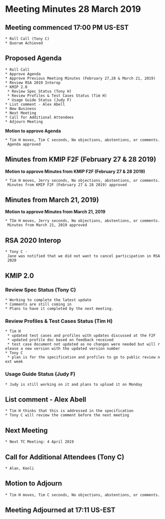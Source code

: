 = Meeting Minutes 28 March 2019 =
== Meeting commenced 17:00 PM US-EST ==
 * Roll Call (Tony C)
 * Quorum Achieved

== Proposed Agenda ==
 * Roll Call
 * Approve Agenda
 * Approve Previous Meeting Minutes (February 27,28 & March 21, 2019)
 * Review RSA 2019 Interop
 * KMIP 2.0
  * Review Spec Status (Tony H)
  * Review Profiles & Test Cases Status (Tim H)
  * Usage Guide Status (Judy F)
 * List comment - Alex Abell
 * New Business
 * Next Meeting
 * Call for Additional Attendees
 * Adjourn Meeting

'''Motion to approve Agenda'''

 * Tim H moves, Tim C seconds, No objections, abstentions, or comments. Agenda approved

== Minutes from KMIP F2F (February 27 & 28 2019) ==
'''Motion to approve Minutes from KMIP F2F (February 27 & 28 2019)'''

 * Tim H moves, Jerry seconds, No objections, abstentions, or comments. Minutes from KMIP F2F (February 27 & 28 2019) approved

== Minutes from March 21, 2019) ==
'''Motion to approve Minutes from March 21, 2019'''

 * TIm H moves, Jerry seconds, No objections, abstentions, or comments. Minutes from March 21, 2019 approved

== RSA 2020 Interop ==
 * Tony C - Jane was notified that we did not want to cancel participation in RSA 2020

== KMIP 2.0 ==
=== Review Spec Status (Tony C) ===
 * Working to complete the latest update
 * Comments are still coming in
 * Plans to have it completed by the next meeting.

=== Review Profiles & Test Cases Status (Tim H) ===
 * Tim H
  * updated test cases and profiles with updates discussed at the F2F
  * updated profile doc based on feedback received
  * test case document not updated as no changes were needed but will release a new version with the updated version number
 * Tony C
  * plan is for the specification and profiles to go to public review next week

=== Usage Guide Status (Judy F) ===
 * Judy is still working on it and plans to upload it on Monday

== List comment - Alex Abell ==
 * Tim H thinks that this is addressed in the specification
 * Tony C will review the comment before the next meeting

== Next Meeting ==
 * Next TC Meeting: 4 April 2019

== Call for Additional Attendees (Tony C) ==
 * Alan, Kenli

== Motion to Adjourn ==
 * Tim H moves, Tim C seconds, No objections, abstentions, or comments.

== Meeting Adjourned at 17:11 US-EST ==
